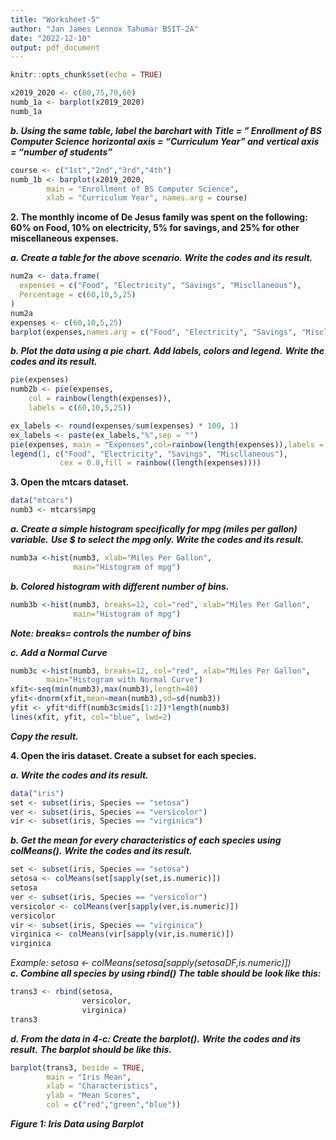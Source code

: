 ```yaml
---
title: "Worksheet-5"
author: "Jan James Lennox Tahumar BSIT-2A"
date: "2022-12-10"
output: pdf_document
---
```


```r
knitr::opts_chunk$set(echo = TRUE)
```
```r
x2019_2020 <- c(80,75,70,60)
numb_1a <- barplot(x2019_2020)
numb_1a
```

***b. Using the same table, label the barchart with***
***Title = ” Enrollment of BS Computer Science***
***horizontal axis = “Curriculum Year” and***
***vertical axis = “number of students”***

```r
course <- c("1st","2nd","3rd","4th")
numb_1b <- barplot(x2019_2020,
        main = "Enrollment of BS Computer Science",
        xlab = "Curriculum Year", names.arg = course)
```

**2. The monthly income of De Jesus family was spent on the following:**
**60% on Food, 10% on electricity, 5% for savings, and**
**25% for other miscellaneous expenses.**


***a. Create a table for the above scenario.***
***Write the codes and its result.***

```r
num2a <- data.frame(
  expenses = c("Food", "Electricity", "Savings", "Miscllaneous"),
  Percentage = c(60,10,5,25)
)
num2a
expenses <- c(60,10,5,25)
barplot(expenses,names.arg = c("Food", "Electricity", "Savings", "Miscllaneous"))
```

***b. Plot the data using a pie chart. Add labels, colors and legend.***
***Write the codes and its result.***

```r
pie(expenses)
numb2b <- pie(expenses,
    col = rainbow(length(expenses)),
    labels = c(60,10,5,25))
```

```r
ex_labels <- round(expenses/sum(expenses) * 100, 1)
ex_labels <- paste(ex_labels,"%",sep = "")
pie(expenses, main = "Expenses",col=rainbow(length(expenses)),labels = ex_labels,cex=0.8)
legend(1, c("Food", "Electricity", "Savings", "Miscllaneous"),
           cex = 0.8,fill = rainbow((length(expenses))))
```

**3. Open the mtcars dataset.**

```r
data("mtcars")
numb3 <- mtcars$mpg
```

***a. Create a simple histogram specifically for mpg (miles per gallon) variable.***
***Use $ to select the mpg only. Write the codes and its result.***

```r
numb3a <-hist(numb3, xlab="Miles Per Gallon",
              main="Histogram of mpg")
```

***b. Colored histogram with different number of bins.***

```r
numb3b <-hist(numb3, breaks=12, col="red", xlab="Miles Per Gallon",
              main="Histogram of mpg")
```

***Note: breaks= controls the number of bins***

***c. Add a Normal Curve***

```r
numb3c <-hist(numb3, breaks=12, col="red", xlab="Miles Per Gallon",
        main="Histogram with Normal Curve")
xfit<-seq(min(numb3),max(numb3),length=40)
yfit<-dnorm(xfit,mean=mean(numb3),sd=sd(numb3))
yfit <- yfit*diff(numb3c$mids[1:2])*length(numb3)
lines(xfit, yfit, col="blue", lwd=2)
```
***Copy the result.***

**4. Open the iris dataset. Create a subset for each species.**

***a. Write the codes and its result.***

```r
data("iris")
set <- subset(iris, Species == "setosa")
ver <- subset(iris, Species == "versicolor")
vir <- subset(iris, Species == "virginica")
```

***b. Get the mean for every characteristics of each species using colMeans().***
***Write the codes and its result.***

```r
set <- subset(iris, Species == "setosa")
setosa <- colMeans(set[sapply(set,is.numeric)])
setosa
ver <- subset(iris, Species == "versicolor")
versicolor <- colMeans(ver[sapply(ver,is.numeric)])
versicolor
vir <- subset(iris, Species == "virginica")
virginica <- colMeans(vir[sapply(vir,is.numeric)])
virginica
```

*Example: setosa <- colMeans(setosa[sapply(setosaDF,is.numeric)])*
***c. Combine all species by using rbind()***
***The table should be look like this:***

```r
trans3 <- rbind(setosa,
                versicolor,
                virginica)
trans3
```

***d. From the data in 4-c: Create the barplot().***
***Write the codes and its result.***
***The barplot should be like this.***

```r
barplot(trans3, beside = TRUE,
        main = "Iris Mean",
        xlab = "Characteristics",
        ylab = "Mean Scores",
        col = c("red","green","blue"))
```


***Figure 1: Iris Data using Barplot***